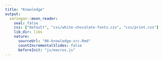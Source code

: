 ```yaml
---
title: "Knowledge"
output:
  xaringan::moon_reader:
    seal: false
    css: ["default", "css/white-chocolate-fonts.css", "css/print.css"]
    lib_dir: libs
    nature:
      sourceUrl: "06-knowledge-src.Rmd"
      countIncrementalSlides: false
      beforeInit: "js/macros.js" 
--- 
```

